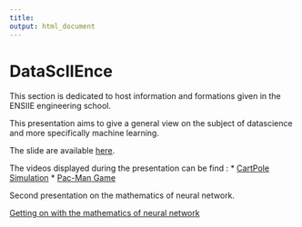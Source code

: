 ```yaml
---
title: 
output: html_document
---
```


# DataScIIEnce

This section is dedicated to host information and formations given in the ENSIIE engineering school.

This presentation aims to give a general view on the subject of datascience and more specifically machine learning.

The slide are available [here](IntroductionDataScience.pdf).

The videos displayed during the presentation can be find :
* [CartPole Simulation]()
* [Pac-Man Game]()

Second presentation on the mathematics of neural network.

[Getting on with the mathematics of neural network](presentation/neuralnetwork.html)